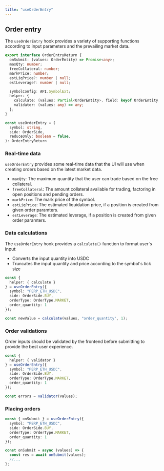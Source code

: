 ```yaml
---
title: "useOrderEntry"
---
```


## Order entry

The `useOrderEntry` hook provides a variety of supporting functions according to input parameters and the prevailing market data.

```typescript
export interface OrderEntryReturn {
  onSubmit: (values: OrderEntity) => Promise<any>;
  maxQty: number;
  freeCollateral: number;
  markPrice: number;
  estLiqPrice?: number | null;
  estLeverage?: number | null;

  symbolConfig: API.SymbolExt;
  helper: {
    calculate: (values: Partial<OrderEntity>, field: keyof OrderEntity, value: any) => Partial<OrderEntity>;
    validator: (values: any) => any;
  };
}

const useOrderEntry = (
  symbol: string,
  side: OrderSide,
  reduceOnly: boolean = false,
): OrderEntryReturn
```

### Real-time data

`useOrderEntry` provides some real-time data that the UI will use when creating orders based on the latest market data.

- `maxQty`: The maximum quantity that the user can trade based on the free collateral.
- `freeCollateral`: The amount collateral available for trading, factoring in open positions and pending orders.
- `markPrice`: The mark price of the symbol.
- `estLiqPrice`: The estimated liquidation price, if a position is created from given order paramters.
- `estLeverage`: The estimated leverage, if a position is created from given order paramters.

### Data calculations

The `useOrderEntry` hook provides a `calculate()` function to format user's input:

- Converts the input quantity into USDC
- Truncates the input quantity and price according to the symbol's tick size

```typescript
const {
  helper: { calculate }
} = useOrderEntry({
  symbol: "PERP_ETH_USDC",
  side: OrderSide.BUY,
  orderType: OrderType.MARKET,
  order_quantity: 1
});

const newValue = calculate(values, "order_quantity", 1);
```

### Order validations

Order inputs should be validated by the frontend before submitting to provide the best user experience.

```typescript
const {
  helper: { validator }
} = useOrderEntry({
  symbol: "PERP_ETH_USDC",
  side: OrderSide.BUY,
  orderType: OrderType.MARKET,
  order_quantity: 1
});

const errors = validator(values);
```

### Placing orders

```typescript
const { onSubmit } = useOrderEntry({
  symbol: "PERP_ETH_USDC",
  side: OrderSide.BUY,
  orderType: OrderType.MARKET,
  order_quantity: 1
});

const onSubmit = async (values) => {
  const res = await onSubmit(values);
  //...
};
```

